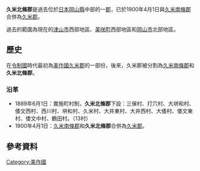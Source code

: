 {{日本郡 (廢除)
| 郡 = 久米北條郡
| 日文原名 = 久米北条郡
| 平假名 = くめほくじょうぐん
| 羅馬字拼音 = Kumehokujō-gun
| 地圖 = 
| 廢除時間 = 1900年4月1日
| 廢除理由 = 合併
| 廢除時處置 = [[久米南條郡|久米南條郡]]、'''久米北條郡''' → [[久米郡|久米郡]]
| 現在郡 = 久米郡
| 都道府縣 = 岡山縣
| 編號 = 
| 町 = 
| 村 = 13
| 經度 = 
| 緯度 = 
| 註記 = 
|}}
'''久米北條郡'''是過去位於[[日本|日本]][[岡山縣|岡山縣]]中部的一[[郡|郡]]，已於1900年4月1日與[[久米南條郡|久米南條郡]]合併為[[久米郡|久米郡]]。

過去的範圍為現在的[[津山市|津山市]]西部地區、[[美咲町|美咲町]]西部地區和[[岡山市|岡山市]]北部地區。

==歷史==
在[[令制國|令制國]]時代最初為[[美作國|美作國]][[久米郡|久米郡]]的一部份，後來，久米郡被分割為[[久米南條郡|久米南條郡]]和'''久米北條郡'''。

===沿革===
* 1889年6月1日：實施町村制，'''久米北條郡'''下設：三保村、打穴村、大垪和村、倭文西村、西川村、垪和村、久米村、大井東村、大井西村、大倭村、倭文東村、倭文中村、鶴田村。（13村）
* 1900年4月1日：[[久米南條郡|久米南條郡]]和'''久米北條郡'''合併為[[久米郡|久米郡]]。

==參考資料==
{{reflist}}

{{吉備四國的郡}}

[[Category:美作國|Category:美作國]]